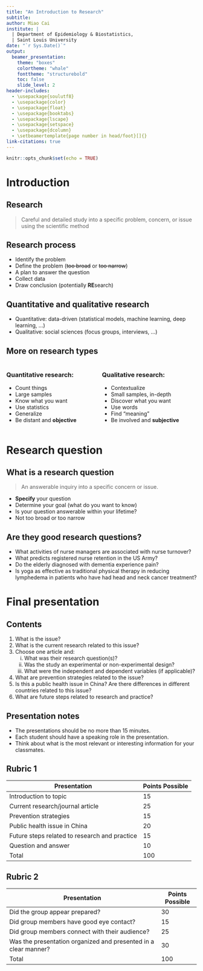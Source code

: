 ---
title: "An Introduction to Research"
subtitle: 
author: Miao Cai
institute: |
  | Department of Epidemiology & Biostatistics, 
  | Saint Louis University
date: "`r Sys.Date()`"
output:
  beamer_presentation:
    theme: "boxes"
    colortheme: "whale"
    fonttheme: "structurebold"
    toc: false
    slide_level: 2
header-includes:
  - \usepackage{soulutf8}
  - \usepackage{color}
  - \usepackage{float}
  - \usepackage{booktabs}
  - \usepackage{lscape}
  - \usepackage{setspace}
  - \usepackage{dcolumn}
  - \setbeamertemplate{page number in head/foot}[]{}
link-citations: true
---

```{r setup, include=FALSE}
knitr::opts_chunk$set(echo = TRUE)
```

Introduction
===

Research
---

> Careful and detailed study into a specific problem, concern, or issue using the scientific method

Research process
---

- Identify the problem
- Define the problem (~~too broad~~ or ~~too narrow~~)
- A plan to answer the question
- Collect data
- Draw conclusion (potentially **RE**search)

Quantitative and qualitative research
---

- Quantitative: data-driven (statistical models, machine learning, deep learning, ...)
- Qualitative: social sciences (focus groups, interviews, ...)

More on research types
---
::: columns
:::: column
### Quantitative research:

- Count things
- Large samples
- Know what you want
- Use statistics
- Generalize
- Be distant and **objective**
::::

:::: column
### Qualitative research:

- Contextualize
- Small samples, in-depth
- Discover what you want
- Use words
- Find "meaning"
- Be involved and **subjective**
::::
:::




Research question
===

What is a research question
---

> An answerable inquiry into a specific concern or issue.

- **Specify** your question
- Determine your goal (what do you want to know)
- Is your question answerable within your lifetime?
- Not too broad or too narrow


Are they good research questions?
---

- What activities of nurse managers are associated with nurse turnover? 
- What predicts registered nurse retention in the US Army?
- Do the elderly diagnosed with dementia experience pain?
- Is yoga as effective as traditional physical therapy in reducing lymphedema in patients who have had head and neck cancer treatment?

<!--
Hypothesis and variables
---

- Dependent variable (DV): it replies upon IV to occur,
- Independent variable (IV): it can vary and influence the DV
-->

Final presentation
===

Contents
---

1.	What is the issue?
2.	What is the current research related to this issue?
3.	Choose one article and:  
    i.	What was their research question(s)?  
    ii.	Was the study an experimental or non-experimental design?  
    iii.	What were the independent and dependent variables (if applicable)?  
4.	What are prevention strategies related to the issue?  
5.	Is this a public health issue in China? Are there differences in different countries related to this issue?
6.	What are future steps related to research and practice?


Presentation notes
---

- The presentations should be no more than 15 minutes.
- Each student should have a speaking role in the presentation.
- Think about what is the most relevant or interesting information for your classmates.   

Rubric 1
---

| Presentation                                  | Points Possible | 
|-----------------------------------------------|-----------------|
| Introduction to topic                         | 15              | 
| Current research/journal article              | 25              | 
| Prevention strategies                         | 15              |
| Public health issue in China                  | 20              |
| Future steps related to research and practice | 15              |
| Question and answer                           | 10              |
| Total                                         | 100             |

Rubric 2
---

| Presentation                                                    | Points Possible |
|-----------------------------------------------------------------|-----------------|
| Did the group appear prepared?                                  | 30              |
| Did group members have good eye contact?                        | 15              |
| Did group members connect with their audience?                  | 25              |
| Was the presentation organized and presented in a clear manner? | 30              |
| Total                                                           | 100             |


